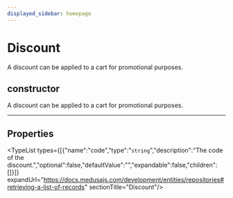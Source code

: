 ```yaml
---
displayed_sidebar: homepage
---
```



# Discount

A discount can be applied to a cart for promotional purposes.

## constructor

A discount can be applied to a cart for promotional purposes.

___

## Properties

<TypeList types={[{"name":"code","type":"`string`","description":"The code of the discount.","optional":false,"defaultValue":"","expandable":false,"children":[]}]} expandUrl="https://docs.medusajs.com/development/entities/repositories#retrieving-a-list-of-records" sectionTitle="Discount"/>
